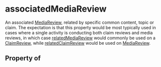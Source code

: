 # associatedMediaReview

An associated <a class="localLink" href="/MediaReview">MediaReview</a>, related by specific common content, topic or claim. The expectation is that this property would be most typically used in cases where a single activity is conducting both claim reviews and media reviews, in which case <a class="localLink" href="/relatedMediaReview">relatedMediaReview</a> would commonly be used on a <a class="localLink" href="/ClaimReview">ClaimReview</a>, while <a class="localLink" href="/relatedClaimReview">relatedClaimReview</a> would be used on <a class="localLink" href="/MediaReview">MediaReview</a>.

## Property of




